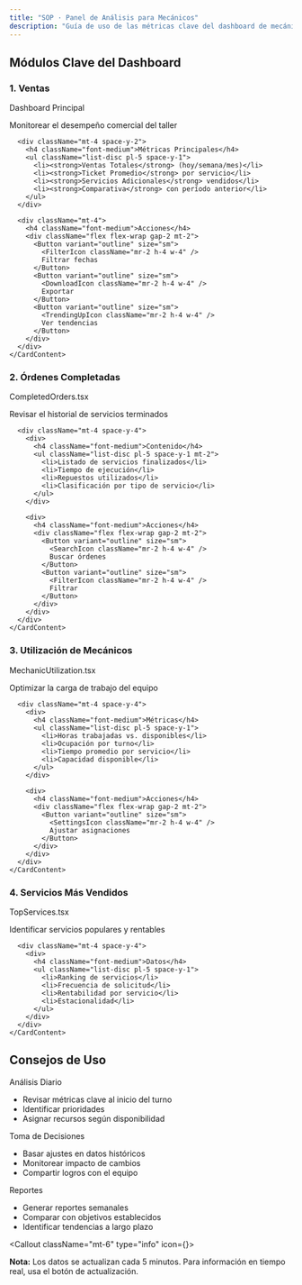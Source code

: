 ```yaml
---
title: "SOP · Panel de Análisis para Mecánicos"
description: "Guía de uso de las métricas clave del dashboard de mecánicos"
---
```


## Módulos Clave del Dashboard

<Grid cols={2} gap={6}>
  <Card>
    <CardHeader>
      <BarChart2Icon />
      <h3>1. Ventas</h3>
      <Badge>Dashboard Principal</Badge>
    </CardHeader>
    <CardContent>
      <p className="text-muted-foreground">Monitorear el desempeño comercial del taller</p>
      
      <div className="mt-4 space-y-2">
        <h4 className="font-medium">Métricas Principales</h4>
        <ul className="list-disc pl-5 space-y-1">
          <li><strong>Ventas Totales</strong> (hoy/semana/mes)</li>
          <li><strong>Ticket Promedio</strong> por servicio</li>
          <li><strong>Servicios Adicionales</strong> vendidos</li>
          <li><strong>Comparativa</strong> con período anterior</li>
        </ul>
      </div>

      <div className="mt-4">
        <h4 className="font-medium">Acciones</h4>
        <div className="flex flex-wrap gap-2 mt-2">
          <Button variant="outline" size="sm">
            <FilterIcon className="mr-2 h-4 w-4" />
            Filtrar fechas
          </Button>
          <Button variant="outline" size="sm">
            <DownloadIcon className="mr-2 h-4 w-4" />
            Exportar
          </Button>
          <Button variant="outline" size="sm">
            <TrendingUpIcon className="mr-2 h-4 w-4" />
            Ver tendencias
          </Button>
        </div>
      </div>
    </CardContent>
  </Card>

  <Card>
    <CardHeader>
      <CheckCircle2Icon />
      <h3>2. Órdenes Completadas</h3>
      <Badge variant="outline">CompletedOrders.tsx</Badge>
    </CardHeader>
    <CardContent>
      <p className="text-muted-foreground">Revisar el historial de servicios terminados</p>
      
      <div className="mt-4 space-y-4">
        <div>
          <h4 className="font-medium">Contenido</h4>
          <ul className="list-disc pl-5 space-y-1 mt-2">
            <li>Listado de servicios finalizados</li>
            <li>Tiempo de ejecución</li>
            <li>Repuestos utilizados</li>
            <li>Clasificación por tipo de servicio</li>
          </ul>
        </div>

        <div>
          <h4 className="font-medium">Acciones</h4>
          <div className="flex flex-wrap gap-2 mt-2">
            <Button variant="outline" size="sm">
              <SearchIcon className="mr-2 h-4 w-4" />
              Buscar órdenes
            </Button>
            <Button variant="outline" size="sm">
              <FilterIcon className="mr-2 h-4 w-4" />
              Filtrar
            </Button>
          </div>
        </div>
      </div>
    </CardContent>
  </Card>

  <Card>
    <CardHeader>
      <UsersIcon />
      <h3>3. Utilización de Mecánicos</h3>
      <Badge variant="outline">MechanicUtilization.tsx</Badge>
    </CardHeader>
    <CardContent>
      <p className="text-muted-foreground">Optimizar la carga de trabajo del equipo</p>
      
      <div className="mt-4 space-y-4">
        <div>
          <h4 className="font-medium">Métricas</h4>
          <ul className="list-disc pl-5 space-y-1">
            <li>Horas trabajadas vs. disponibles</li>
            <li>Ocupación por turno</li>
            <li>Tiempo promedio por servicio</li>
            <li>Capacidad disponible</li>
          </ul>
        </div>

        <div>
          <h4 className="font-medium">Acciones</h4>
          <div className="flex flex-wrap gap-2 mt-2">
            <Button variant="outline" size="sm">
              <SettingsIcon className="mr-2 h-4 w-4" />
              Ajustar asignaciones
            </Button>
          </div>
        </div>
      </div>
    </CardContent>
  </Card>

  <Card>
    <CardHeader>
      <AwardIcon />
      <h3>4. Servicios Más Vendidos</h3>
      <Badge variant="outline">TopServices.tsx</Badge>
    </CardHeader>
    <CardContent>
      <p className="text-muted-foreground">Identificar servicios populares y rentables</p>
      
      <div className="mt-4 space-y-4">
        <div>
          <h4 className="font-medium">Datos</h4>
          <ul className="list-disc pl-5 space-y-1">
            <li>Ranking de servicios</li>
            <li>Frecuencia de solicitud</li>
            <li>Rentabilidad por servicio</li>
            <li>Estacionalidad</li>
          </ul>
        </div>
      </div>
    </CardContent>
  </Card>
</Grid>

## Consejos de Uso

<Accordion type="single" collapsible className="w-full">
  <AccordionItem value="analisis-diario">
    <AccordionTrigger>Análisis Diario</AccordionTrigger>
    <AccordionContent>
      <ul className="list-disc pl-5 space-y-2">
        <li>Revisar métricas clave al inicio del turno</li>
        <li>Identificar prioridades</li>
        <li>Asignar recursos según disponibilidad</li>
      </ul>
    </AccordionContent>
  </AccordionItem>

  <AccordionItem value="toma-decisiones">
    <AccordionTrigger>Toma de Decisiones</AccordionTrigger>
    <AccordionContent>
      <ul className="list-disc pl-5 space-y-2">
        <li>Basar ajustes en datos históricos</li>
        <li>Monitorear impacto de cambios</li>
        <li>Compartir logros con el equipo</li>
      </ul>
    </AccordionContent>
  </AccordionItem>

  <AccordionItem value="reportes">
    <AccordionTrigger>Reportes</AccordionTrigger>
    <AccordionContent>
      <ul className="list-disc pl-5 space-y-2">
        <li>Generar reportes semanales</li>
        <li>Comparar con objetivos establecidos</li>
        <li>Identificar tendencias a largo plazo</li>
      </ul>
    </AccordionContent>
  </AccordionItem>
</Accordion>

<Callout className="mt-6" type="info" icon={<InfoIcon />}>
  <p className="text-sm">
    <strong>Nota:</strong> Los datos se actualizan cada 5 minutos. Para información en tiempo real, usa el botón de actualización.
  </p>
</Callout>